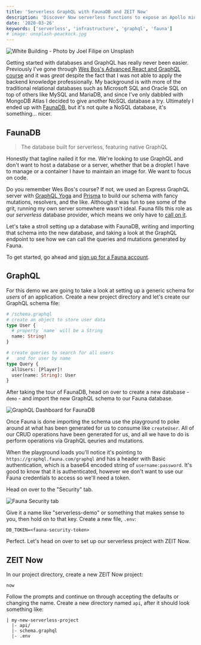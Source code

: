 ```yaml
---
title: 'Serverless GraphQL with FaunaDB and ZEIT Now'
description: 'Discover Now serverless functions to expose an Apollo middleware on top of FaunaDB'
date: '2020-03-26'
keywords: ['serverless', 'infrastructure', 'graphql', 'fauna']
# image: unsplash-peackock.jpg
---
```


![White Building - Photo by Joel Filipe on Unsplash](joel-filipe-white-building.jpg)

Getting started with databases and GraphQL has really never been easier. Previously I've gone through [Wes Bos's Advanced React and GraphQL course](https://advancedreact.com/) and it was _great_ despite the fact that I was not able to apply the backend knowledge professionally. My background is with more of the traditional relational databases such as Microsoft SQL and Oracle SQL on top of others like MySQL and MariaDB, and since I've only dabbled with MongoDB Atlas I decided to give another NoSQL database a try. Ultimately I ended up with [FaunaDB](https://fauna.com/), but it's not quite a NoSQL database, it's something... nicer.

## FaunaDB

> The database built for serverless, featuring native GraphQL

Honestly that tagline nailed it for me. We're looking to use GraphQL and don't want to host a database or a server, whether that be a droplet I have to manage or a container I have to maintain an image for. We want to focus on code.

Do you remember Wes Bos's course? If not, we used an Express GraphQL server with [GraphQL Yoga](https://github.com/prisma-labs/graphql-yoga) and [Prisma](https://www.prisma.io/) to build our schema with fancy mutations, resolvers, and the like. Although it was fun to see some of the grit, running my own server somewhere wasn't ideal. Fauna fills this role as our _serverless_ database provider, which means we only have to [call on it](https://www.youtube.com/watch?v=3p60xYFuAnY).

Let's take a stroll setting up a database with FaunaDB, writing and importing that schema into the new database, and taking a look at the GraphQL endpoint to see how we can call the queries and mutations generated by Fauna.

To get started, go ahead and [sign up for a Fauna account](https://dashboard.fauna.com/accounts/register).

## GraphQL

For this demo we are going to take a look at setting up a generic schema for _users_ of an application. Create a new project directory and let's create our GraphQL schema file:

```graphql
# /schema.graphql
# create an object to store user data
type User {
  # property `name` will be a String
  name: String!
}

# create queries to search for all users
#   and for user by name
type Query {
  allUsers: [Player]!
  user(name: String): User
}
```

After taking the tour of FaunaDB, head on over to create a new database - `demo` - and import the new GraphQL schema to our Fauna database.

![GraphQL Dashboard for FaunaDB](./screenshots/fauna-graphql-dashboard.png)

Once Fauna is done importing the schema use the playground to poke around at what has been generated for us to consume like `createUser`. All of our CRUD operations have been generated for us, and all we have to do is perform operations via GraphQL qeuries and mutations.

When the playground loads you'll notice it's pointing to `https://graphql.fauna.com/graphql` and has a header with Basic authentication, which is a base64 encoded string of `username:password`. It's good to know that it is authenticated, however we don't want to use our Fauna credentials to access so we'll need a token.

Head on over to the "Security" tab.

![Fauna Security tab](./screenshots/fauna-security.png)

Give it a name like "serverless-demo" or something that makes sense to you, then hold on to that key. Create a new file, `.env`:

```text
DB_TOKEN=<fauna-security-token>
```

Perfect. Let's head on over to set up our serverless project with ZEIT Now.

## ZEIT Now

In our project directory, create a new ZEIT Now project:

```shell
now
```

Follow the prompts and continue on through accepting the defaults or changing the name. Create a new directory named `api`, after it should look something like:

```
| my-new-serverless-project
  |- api/
  |- schema.graphql
  |- .env
```
